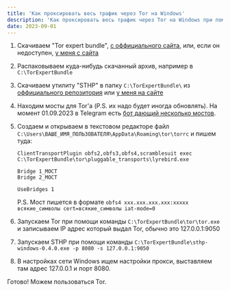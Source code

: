 ```yaml
---
title: 'Как проксировать весь трафик через Tor на Windows'
description: 'Как проксировать весь трафик через Tor на Windows при помощи Open Source решений'
date: 2023-09-01
---
```



1. Скачиваем "Tor expert bundle", [с оффициального сайта](https://www.torproject.org/download/tor/), или, если он недоступен, [у меня с сайта](/uploads/how-to-proxy-all-traffic-by-tor-on-windows/tor-expert-bundle-12.5.3-windows-x86_64.zip)

2. Распаковываем куда-нибудь скачанный архив, например в `C:\TorExpertBundle`

3. Скачиваем утилиту "STHP" в папку `C:\TorExpertBundle\` из [оффициального репозитория](https://github.com/KaranGauswami/socks-to-http-proxy/releases/tag/v0.4.0) или [у меня на сайте](/uploads/how-to-proxy-all-traffic-by-tor-on-windows/sthp-windows-0.4.0.exe)

4. Находим мосты для Tor'а (P.S. их надо будет иногда обновлять). На момент 01.09.2023 в Telegram есть [бот дающий несколько мостов](https://t.me/GetBridgesBot).

5. Создаем и открываем в текстовом редакторе файл `C:\Users\ВАШЕ_ИМЯ_ПОЛЬЗОВАТЕЛЯ\AppData\Roaming\tor\torrc` и пишем туда:

   ```
   ClientTransportPlugin obfs2,obfs3,obfs4,scramblesuit exec C:\TorExpertBundle\tor\pluggable_transports\lyrebird.exe

   Bridge 1_МОСТ
   Bridge 2_МОСТ

   UseBridges 1
   ```

   P.S. Мост пишется в формате `obfs4 xxx.xxx.xxx.xxx:xxxxx всякие_символы cert=всякие_символы iat-mode=0`

6. Запускаем Tor при помощи команды `C:\TorExpertBundle\tor\tor.exe` и записываем IP адрес который выдал Tor, обычно это 127.0.0.1:9050

7. Запускаем STHP при помощи команды `C:\TorExpertBundle\sthp-windows-0.4.0.exe -p 8080 -s 127.0.0.1:9050`

8. В настройках сети Windows ищем настройки прокси, выставляем там адрес 127.0.0.1 и порт 8080.

Готово! Можем пользоваться Tor.
